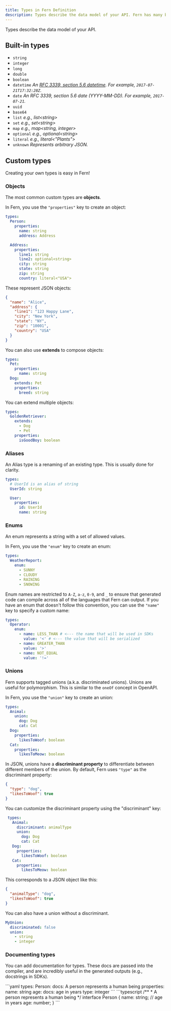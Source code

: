```yaml
---
title: Types in Fern Definition 
description: Types describe the data model of your API. Fern has many built-in types and supports custom types, as well as extending and aliasing objects, and unions.
---
```


Types describe the data model of your API.

## Built-in types

- `string`
- `integer`
- `long`
- `double`
- `boolean`
- `datetime` _An [RFC 3339, section 5.6 datetime](https://ijmacd.github.io/rfc3339-iso8601/). For example, `2017-07-21T17:32:28Z`._
- `date` _An RFC 3339, section 5.6 date (YYYY-MM-DD). For example, `2017-07-21`._
- `uuid`
- `base64`
- `list` _e.g., list\<string\>_
- `set` _e.g., set\<string\>_
- `map` _e.g., map\<string, integer\>_
- `optional` _e.g., optional\<string\>_
- `literal` _e.g., literal\<"Plants"\>_
- `unknown` _Represents arbitrary JSON._

## Custom types

Creating your own types is easy in Fern!

### Objects

The most common custom types are **objects**.

In Fern, you use the `"properties"` key to create an object:

```yaml {3,8}
types:
  Person:
    properties:
      name: string
      address: Address

  Address:
    properties:
      line1: string
      line2: optional<string>
      city: string
      state: string
      zip: string
      country: literal<"USA">
```

These represent JSON objects:

```json
{
  "name": "Alice",
  "address": {
    "line1": "123 Happy Lane",
    "city": "New York",
    "state": "NY",
    "zip": "10001",
    "country": "USA"
  }
}
```

You can also use **extends** to compose objects:

```yaml {6}
types:
  Pet:
    properties:
      name: string
  Dog:
    extends: Pet
    properties:
      breed: string
```

You can extend multiple objects:

```yaml {3-5}
types:
  GoldenRetriever:
    extends:
      - Dog
      - Pet
    properties:
      isGoodBoy: boolean
```

### Aliases

An Alias type is a renaming of an existing type. This is usually done for clarity.

```yaml
types:
  # UserId is an alias of string
  UserId: string

  User:
    properties:
      id: UserId
      name: string
```

### Enums

An enum represents a string with a set of allowed values.

In Fern, you use the `"enum"` key to create an enum:

```yaml {3}
types:
  WeatherReport:
    enum:
      - SUNNY
      - CLOUDY
      - RAINING
      - SNOWING
```

Enum names are restricted to `A-Z`, `a-z`, `0-9`, and `_` to ensure that generated code can compile across all of the languages that Fern can output. If you have an enum that doesn't follow this convention, you can use the `"name"` key to specify a custom name:

```yaml
types:
  Operator:
    enum:
      - name: LESS_THAN # <--- the name that will be used in SDKs
        value: '<' # <--- the value that will be serialized
      - name: GREATER_THAN
        value: '>'
      - name: NOT_EQUAL
        value: '!='
```

### Unions

Fern supports tagged unions (a.k.a. discriminated unions). Unions are useful for
polymorphism. This is similar to the `oneOf` concept in OpenAPI.

In Fern, you use the `"union"` key to create an union:

```yaml {3-5}
types:
  Animal:
    union:
      dog: Dog
      cat: Cat
  Dog:
    properties:
      likesToWoof: boolean
  Cat:
    properties:
      likesToMeow: boolean
```

In JSON, unions have a **discriminant property** to differentiate between
different members of the union. By default, Fern uses `"type"` as the
discriminant property:

```json
{
  "type": "dog",
  "likesToWoof": true
}
```

You can customize the discriminant property using the "discriminant" key:

```yaml {3}
 types:
   Animal:
     discriminant: animalType
     union:
       dog: Dog
       cat: Cat
   Dog:
     properties:
       likesToWoof: boolean
   Cat:
     properties:
       likesToMeow: boolean
```

This corresponds to a JSON object like this:

```json
{
  "animalType": "dog",
  "likesToWoof": true
}
```

You can also have a union without a discriminant.

```yaml 
MyUnion:
  discriminated: false
  union:
    - string
    - integer
```

### Documenting types

You can add documentation for types. These docs are passed into the compiler,
and are incredibly useful in the generated outputs (e.g., docstrings in SDKs).

<CodeBlock title="Fern Definition">
```yaml
types:
  Person:
    docs: A person represents a human being
    properties:
      name: string
      age:
        docs: age in years
        type: integer
```
</CodeBlock>

<CodeBlock title="Generated TypeScript SDK from Fern Definition">
```typescript 
/**
 * A person represents a human being
 */
interface Person {
  name: string;
  // age in years
  age: number;
}
```
</CodeBlock>
